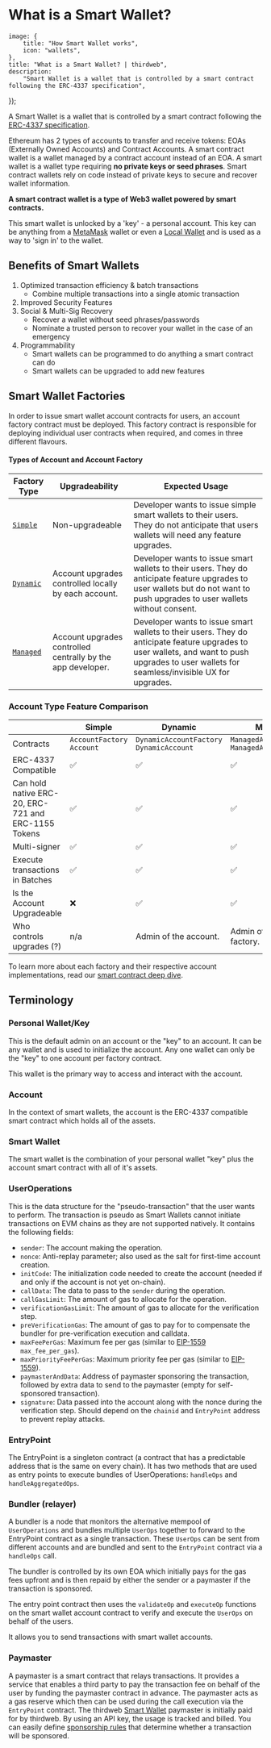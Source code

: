 
# What is a Smart Wallet?

	image: {
		title: "How Smart Wallet works",
		icon: "wallets",
	},
	title: "What is a Smart Wallet? | thirdweb",
	description:
		"Smart Wallet is a wallet that is controlled by a smart contract following the ERC-4337 specification",
});

A Smart Wallet is a wallet that is controlled by a smart contract following the [ERC-4337 specification](https://eips.ethereum.org/EIPS/eip-4337).

Ethereum has 2 types of accounts to transfer and receive tokens: EOAs (Externally Owned Accounts) and Contract Accounts. A smart contract wallet is a wallet managed by a contract account
instead of an EOA. A smart wallet is a wallet type requiring **no private keys or seed phrases**.
Smart contract wallets rely on code instead of private keys to secure and recover wallet information.

**A smart contract wallet is a type of Web3 wallet powered by smart contracts.**

This smart wallet is unlocked by a 'key' - a personal account. This key can be anything from a [MetaMask](/references/wallets/v2/MetaMaskWallet) wallet or even a [Local Wallet](/references/wallets/v2/LocalWallet) and is used as a way to 'sign in' to the wallet.

## Benefits of Smart Wallets

1. Optimized transaction efficiency & batch transactions
   - Combine multiple transactions into a single atomic transaction
2. Improved Security Features
3. Social & Multi-Sig Recovery
   - Recover a wallet without seed phrases/passwords
   - Nominate a trusted person to recover your wallet in the case of an emergency
4. Programmability
   - Smart wallets can be programmed to do anything a smart contract can do
   - Smart wallets can be upgraded to add new features

## Smart Wallet Factories

In order to issue smart wallet account contracts for users, an account factory contract must be deployed.
This factory contract is responsible for deploying individual user contracts when required, and comes in three different flavours.

#### Types of Account and Account Factory

| Factory Type                                                         | Upgradeability                                              | Expected Usage                                                                                                                                                                                |
| -------------------------------------------------------------------- | ----------------------------------------------------------- | --------------------------------------------------------------------------------------------------------------------------------------------------------------------------------------------- |
| [`Simple`](https://thirdweb.com/thirdweb.eth/AccountFactory)         | Non-upgradeable                                             | Developer wants to issue simple smart wallets to their users. They do not anticipate that users wallets will need any feature upgrades.                                                       |
| [`Dynamic`](https://thirdweb.com/thirdweb.eth/DynamicAccountFactory) | Account upgrades controlled locally by each account.        | Developer wants to issue smart wallets to their users. They do anticipate feature upgrades to user wallets but do not want to push upgrades to user wallets without consent.                  |
| [`Managed`](https://thirdweb.com/thirdweb.eth/ManagedAccountFactory) | Account upgrades controlled centrally by the app developer. | Developer wants to issue smart wallets to their users. They do anticipate feature upgrades to user wallets, and want to push upgrades to user wallets for seamless/invisible UX for upgrades. |

### Account Type Feature Comparison

|                                                     | Simple                     | Dynamic                                  | Managed                                  |
| --------------------------------------------------- | -------------------------- | ---------------------------------------- | ---------------------------------------- |
| Contracts                                           | `AccountFactory` `Account` | `DynamicAccountFactory` `DynamicAccount` | `ManagedAccountFactory` `ManagedAccount` |
| ERC-4337 Compatible                                 | ✅                         | ✅                                       | ✅                                       |
| Can hold native ERC-20, ERC-721 and ERC-1155 Tokens | ✅                         | ✅                                       | ✅                                       |
| Multi-signer                                        | ✅                         | ✅                                       | ✅                                       |
| Execute transactions in Batches                     | ✅                         | ✅                                       | ✅                                       |
| Is the Account Upgradeable                          | ❌                         | ✅                                       | ✅                                       |
| Who controls upgrades (?)                           | n/a                        | Admin of the account.                    | Admin of the account factory.            |

To learn more about each factory and their respective account implementations, read our [smart contract deep dive](https://blog.thirdweb.com/smart-contract-deep-dive-building-smart-wallets-for-individuals-and-teams/).

## Terminology

### Personal Wallet/Key

This is the default admin on an account or the "key" to an account. It can be any wallet and is used to initialize the account.
Any one wallet can only be the "key" to one account per factory contract.

This wallet is the primary way to access and interact with the account.

### Account

In the context of smart wallets, the account is the ERC-4337 compatible smart contract which holds all of the assets.

### Smart Wallet

The smart wallet is the combination of your personal wallet "key" plus the account smart contract with all of it's assets.

### UserOperations

This is the data structure for the "pseudo-transaction" that the user wants to perform. The transaction is pseudo as Smart Wallets cannot initiate transactions on EVM chains as they are not supported natively. It contains the following fields:

- `sender`: The account making the operation.
- `nonce`: Anti-replay parameter; also used as the salt for first-time account creation.
- `initCode`: The initialization code needed to create the account (needed if and only if the account is not yet on-chain).
- `callData`: The data to pass to the `sender` during the operation.
- `callGasLimit`: The amount of gas to allocate for the operation.
- `verificationGasLimit`: The amount of gas to allocate for the verification step.
- `preVerificationGas`: The amount of gas to pay for to compensate the bundler for pre-verification execution and calldata.
- `maxFeePerGas`: Maximum fee per gas (similar to [EIP-1559](https://eips.ethereum.org/EIPS/eip-1559) `max_fee_per_gas`).
- `maxPriorityFeePerGas`: Maximum priority fee per gas (similar to [EIP-1559](https://eips.ethereum.org/EIPS/eip-1559)).
- `paymasterAndData`: Address of paymaster sponsoring the transaction, followed by extra data to send to the paymaster (empty for self-sponsored transaction).
- `signature`: Data passed into the account along with the nonce during the verification step. Should depend on the `chainid` and `EntryPoint` address to prevent replay attacks.

### EntryPoint

The EntryPoint is a singleton contract (a contract that has a predictable address that is the same on every chain).
It has two methods that are used as entry points to execute bundles of UserOperations: `handleOps` and `handleAggregatedOps`.

### Bundler (relayer)

A bundler is a node that monitors the alternative mempool of `UserOperations` and bundles multiple `UserOps` together to forward to the EntryPoint contract as a single transaction.
These `UserOps` can be sent from different accounts and are bundled and sent to the `EntryPoint` contract via a `handleOps` call.

The bundler is controlled by its own EOA which initially pays for the gas fees upfront and is then repaid by either the sender or a paymaster if the transaction is sponsored.

The entry point contract then uses the `validateOp` and `executeOp` functions on the smart wallet account contract to verify and execute the `UserOps` on behalf of the users.

It allows you to send transactions with smart wallet accounts.

### Paymaster

A paymaster is a smart contract that relays transactions. It provides a service that enables a third party to pay
the transaction fee on behalf of the user by funding the paymaster contract in advance. The paymaster acts as a gas reserve which then
can be used during the call execution via the `EntryPoint` contract. The thirdweb [Smart Wallet](/wallets/smart-wallet) paymaster is initially paid for by thirdweb. By using an API key,
the usage is tracked and billed. You can easily define [sponsorship rules](/wallets/smart-wallet/sponsorship-rules) that determine whether a transaction will be sponsored.
